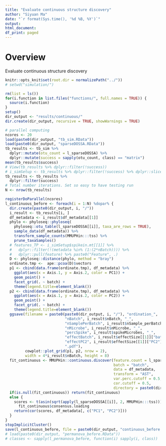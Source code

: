 ```yaml
---
title: "Evaluate continuous structure discovery"
author: "Siyuan Ma"
date: "`r format(Sys.time(), '%d %B, %Y')`"
output:
html_document:
df_print: paged
---
```

# Overview
Evaluate continuous structure discovery

```r
knitr::opts_knit$set(root.dir = normalizePath("../"))
# setwd("simulation/")
```
```r
rm(list = ls())
for(i.function in list.files("functions/", full.names = TRUE)) {
  source(i.function)
}
setup()
dir_output <- "results/continuous/"
dir.create(dir_output, recursive = TRUE, showWarnings = TRUE)
```

```r
# parallel computing
ncores <- 20
load(paste0(dir_output, "tb_sim.RData"))
load(paste0(dir_output, "sparseDOSSA.RData"))
tb_results <- tb_sim %>% 
  dplyr::mutate(otu_count = l_sparseDOSSA) %>% 
  dplyr::mutate(success = sapply(otu_count, class) == "matrix")
mean(tb_results$success)
# View(tb_results %>% dplyr::filter(!success))
# i_simSetup <- tb_results %>% dplyr::filter(!success) %>% dplyr::slice(1)
tb_results <- tb_results %>% 
  dplyr::filter(success)
# Total number iterations. Set so easy to have testing run
N <- nrow(tb_results)
```

```r
registerDoParallel(ncores)
l_continuous_before <- foreach(i = 1:N) %dopar% {
  dir.create(paste0(dir_output, i, "/"))
  i_result <- tb_results[i, ]
  df_metadata <- i_result$df_metadata[[1]]
  phylo <- phyloseq::phyloseq(
    phyloseq::otu_table(l_sparseDOSSA[[i]], taxa_are_rows = TRUE),
    sample_data(df_metadata)) %>% 
    transform_sample_counts(MMUPHin:::tss) %>% 
    prune_taxaSamples()
  # features_TP <- i_simSetup$spikein.mt[[1]] %>% 
  #   dplyr::filter(!(metadata %in% (1:(2*nBatch)))) %>% 
  #   dplyr::pull(feature) %>% paste0("Feature", .)
  D <- phyloseq::distance(phylo, method = "bray")
  ordinate.tmp <-  ape::pcoa(D)$vectors
  p1 <- cbind(data.frame(ordinate.tmp), df_metadata) %>% 
    ggplot(aes(x = Axis.1, y = Axis.2, color = PC1)) +
    geom_point() +
    facet_grid(. ~ batch) +
    theme(legend.title=element_blank())
  p2 <- cbind(data.frame(ordinate.tmp), df_metadata) %>% 
    ggplot(aes(x = Axis.1, y = Axis.2, color = PC2)) +
    geom_point() +
    facet_grid(. ~ batch) +
    theme(legend.title=element_blank())
  ggsave(filename = paste0(paste0(dir_output, i, "/"), "ordination_",
                           "nBatch", i_result$nBatch, "_",
                           "nSamplePerBatch", i_result$nSample_perBatch, "_",
                           "nMicrobe", i_result$nMicrobe, "_",
                           "percSpike", i_result$spikeMicrobes, "_",
                           "effectBatch", i_result$effectSize[[1]]["batch"], "_",
                           "effectPC2", i_result$effectSize[[1]]["PC2"], "_",
                           ".pdf"),
         cowplot::plot_grid(p1, p2, nrow = 2),
         width = 4*i_result$nBatch, height = 8)
  fit_continuous <- MMUPHin::continuous.discover(feature.count = l_sparseDOSSA[[i]] %>% apply(2, MMUPHin:::tss),
                                                 batch = "batch",
                                                 data = df_metadata,
                                                 transform = "AST",
                                                 var.perc.cutoff = 0.5,
                                                 cor.cutoff = 0.5,
                                                 directory = paste0(dir_output, i, "/"))
  if(is.null(fit_continuous)) return(fit_continuous)
  else {
    scores <- t(asin(sqrt(apply(l_sparseDOSSA[[i]], 2, MMUPHin:::tss)))) %*% 
      fit_continuous$consensus.loading
    return(cor(scores, df_metadata[, c("PC1", "PC2")]))
  }
}
stopImplicitCluster()
save(l_continuous_before, file = paste0(dir_output, "continuous_before.RData"))
# load(paste0(dir_output, "permanova_before.RData"))
# classes <- sapply(l_permanova_before, function(i) sapply(i, class))
```
